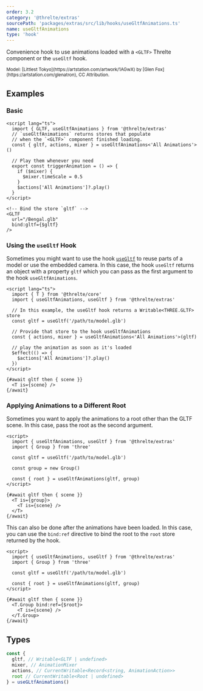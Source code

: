 ```yaml
---
order: 3.2
category: '@threlte/extras'
sourcePath: 'packages/extras/src/lib/hooks/useGltfAnimations.ts'
name: useGltfAnimations
type: 'hook'
---
```


Convenience hook to use animations loaded with a `<GLTF>` Threlte component or the `useGltf` hook.

<Example path="extras/use-gltf-animations" />

<small>
  Model: [Littlest Tokyo](https://artstation.com/artwork/1AGwX) by [Glen
  Fox](https://artstation.com/glenatron), CC Attribution.
</small>

## Examples

### Basic

```svelte
<script lang="ts">
  import { GLTF, useGltfAnimations } from '@threlte/extras'
  // `useGltfAnimations` returns stores that populate
  // when the `<GLTF>` component finished loading.
  const { gltf, actions, mixer } = useGltfAnimations<'All Animations'>()

  // Play them whenever you need
  export const triggerAnimation = () => {
    if ($mixer) {
      $mixer.timeScale = 0.5
    }
    $actions['All Animations']?.play()
  }
</script>

<!-- Bind the store `gltf` -->
<GLTF
  url="/Bengal.glb"
  bind:gltf={$gltf}
/>
```

### Using the `useGltf` Hook

Sometimes you might want to use the hook [`useGltf`](/docs/reference/extras/use-gltf) to reuse parts of a model or use the embedded camera. In this case, the hook `useGltf` returns an object with a property `gltf` which you can pass as the first argument to the hook `useGltfAnimations`.

```svelte
<script lang="ts">
  import { T } from '@threlte/core'
  import { useGltfAnimations, useGltf } from '@threlte/extras'

  // In this example, the useGltf hook returns a Writable<THREE.GLTF> store
  const gltf = useGltf('/path/to/model.glb')

  // Provide that store to the hook useGltfAnimations
  const { actions, mixer } = useGltfAnimations<'All Animations'>(gltf)

  // play the animation as soon as it's loaded
  $effect(() => {
    $actions['All Animations']?.play()
  })
</script>

{#await gltf then { scene }}
  <T is={scene} />
{/await}
```

### Applying Animations to a Different Root

Sometimes you want to apply the animations to a root other than the GLTF scene. In this case, pass the root as the second argument.

```svelte
<script>
  import { useGltfAnimations, useGltf } from '@threlte/extras'
  import { Group } from 'three'

  const gltf = useGltf('/path/to/model.glb')

  const group = new Group()

  const { root } = useGltfAnimations(gltf, group)
</script>

{#await gltf then { scene }}
  <T is={group}>
    <T is={scene} />
  </T>
{/await}
```

This can also be done after the animations have been loaded. In this case, you can use the `bind:ref` directive to bind the root to the `root` store returned by the hook.

```svelte
<script>
  import { useGltfAnimations, useGltf } from '@threlte/extras'
  import { Group } from 'three'

  const gltf = useGltf('/path/to/model.glb')

  const { root } = useGltfAnimations(gltf, group)
</script>

{#await gltf then { scene }}
  <T.Group bind:ref={$root}>
    <T is={scene} />
  </T.Group>
{/await}
```

## Types

```ts
const {
  gltf, // Writable<GLTF | undefined>
  mixer, // AnimationMixer
  actions, // CurrentWritable<Record<string, AnimationAction>>
  root // CurrentWritable<Root | undefined>
} = useGLtfAnimations()
```

